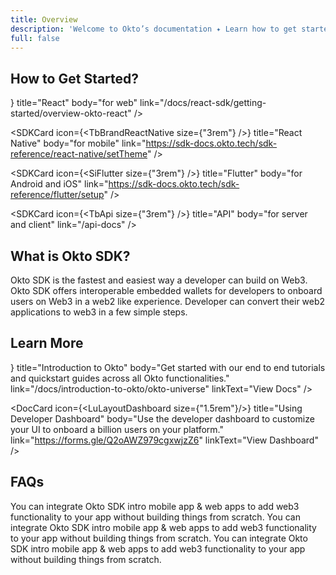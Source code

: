 ```yaml
---
title: Overview
description: 'Welcome to Okto’s documentation ✦ Learn how to get started with Okto SDK in your project. Then, explore Okto’s main concepts and discover additional resources to help you grow and maintain your app powered by Okto.'
full: false
---
```



## How to Get Started?

<div className="grid grid-cols-2 gap-6">
  <SDKCard 
      icon={<FaReact size={"3rem"} />}
      title="React"
      body="for web"
      link="/docs/react-sdk/getting-started/overview-okto-react"
  />

  <SDKCard 
      icon={<TbBrandReactNative size={"3rem"} />}
      title="React Native"
      body="for mobile"
      link="https://sdk-docs.okto.tech/sdk-reference/react-native/setTheme"
  />

  <SDKCard 
      icon={<SiFlutter size={"3rem"} />}
      title="Flutter"
      body="for Android and iOS"
      link="https://sdk-docs.okto.tech/sdk-reference/flutter/setup"
  />

  <SDKCard 
      icon={<TbApi size={"3rem"} />}
      title="API"
      body="for server and client"
      link="/api-docs"
  />
</div>


## What is Okto SDK?

Okto SDK is the fastest and easiest way a developer can build on Web3. Okto SDK offers interoperable embedded wallets for developers to onboard users on Web3 in a web2 like experience. Developer can convert their web2 applications to web3 in a few simple steps.

## Learn More 

<div style={{ display: 'flex', gap: '20px' }}>
  <DocCard 
      icon={<IoDocumentOutline size={"1.5rem"}/>}
      title="Introduction to Okto" 
      body="Get started with our end to end tutorials and quickstart guides across all Okto functionalities." 
      link="/docs/introduction-to-okto/okto-universe"
      linkText="View Docs"
  />

  <DocCard 
      icon={<LuLayoutDashboard size={"1.5rem"}/>}
      title="Using Developer Dashboard" 
      body="Use the developer dashboard to customize your UI to onboard a billion users on your platform." 
      link="https://forms.gle/Q2oAWZ979cgxwjzZ6"
      linkText="View Dashboard"
  />
</div>

## FAQs

<Accordions>
<Accordion title="Why Okto?">
 You can integrate Okto SDK intro mobile app & web apps to add web3 functionality to your app without building things from scratch.
</Accordion>

<Accordion title="How to customise UI?">
  You can integrate Okto SDK intro mobile app & web apps to add web3 functionality to your app without building things from scratch.
</Accordion>

<Accordion title="What can I build with Okto?">
  You can integrate Okto SDK intro mobile app & web apps to add web3 functionality to your app without building things from scratch.
</Accordion>
</Accordions>

